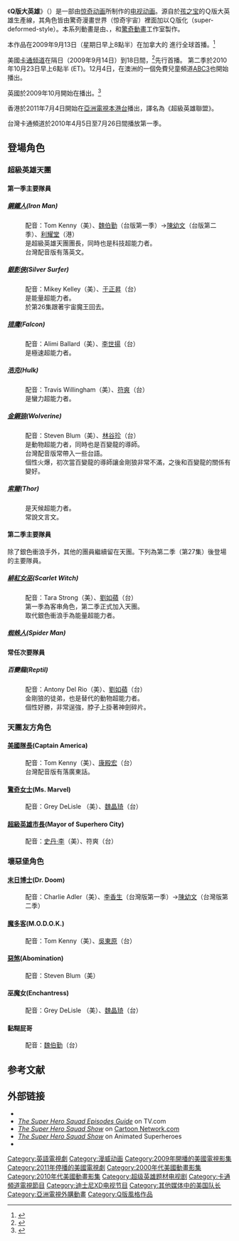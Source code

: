 {{noteTA
|1=zh-hans:雷神索尔;zh-hk:雷神奇俠;zh-tw:雷神索爾;
|2=zh-hans:银色冲浪手;zh-hk:銀魔;zh-tw:銀色衝浪手;
|G1=美国漫画}}
{{Infobox Television
|show_name = Q版大英雄
|original_name = {{lang|en|''The Super Hero Squad Show''}}
|image = 
|caption = Q版大英雄海报
|genre = [[冒險小說|冒險小說]]與其他
|runtime = 22-24 分鐘
|creator = [[斯坦·李|斯坦·李]]<br />Larry Lieber<br />Roy Thomas<br />Gene Colan<br />[[史蒂夫·迪特科|史蒂夫·迪特科]]
|voices = Charlie Adler<br />Alimi Ballard<br />Steven Blum<br />Dave Boat<br />Jim Cummings<br />Grey DeLisle<br />Mikey Kelley<br />Tom Kenny<br />[[斯坦·李|斯坦·李]]<br />Tara Strong<br />Travis Willingham
|theme music composer = 
|opentheme = "The Super Hero Squad Show" theme by Parry Gripp
|endtheme = "The Super Hero Squad Show" theme (instrumental)
|country = {{flagicon|US}} 美國
|network = {{flagicon|US}}: [[卡通頻道|卡通頻道]] (2009年-2011年)<br />[[Disney_XD|Disney XD]] (2011年-播放中)<br />{{flagicon|CAN}}: {{le|Teletoon|Teletoon (Canadian TV channel)}}<br />{{flagicon|UK}}:[[尼克國際兒童頻道|尼克國際兒童頻道]](2009年-2010年)<br />[[Disney_XD|Disney XD]] (2011年-播放中)
|company = [[惊奇动画|惊奇动画]]<br />
Film Roman<br />Noxxon Entertainment<br>{{le|Ingenious|Ingenious Film Partners}}
|distributor = {{flagicon|USA}}: Shout! Factory<br />{{flagicon|AUS}}:Magna Home Entertainment<br />{{flagicon|CAN}}: Vivendi Entertainment Canada
|executive_producer = Alan Fine<br />Simon Philips<br />Eric S. Rollman
|supervising_producer = Cort Lane
|first_aired = {{flagicon|CAN}}: 2009年9月13日<br />
{{flagicon|USA}}: 2009年9月14日<br />
{{flagicon|UK}}: 2009年10月<br />
{{flagicon|AUS}}: 2009年12月4日<br />
[[File:Flag_of_Quebec.svg|20px]]: 2010年1月7日<br />
[[File:Flag_of_France.svg|20px]]: 2009/2010年<br />
[[File:Flag_of_Taiwan.svg|20px]]: 2010年4月5日-7月26日（第一季）<br />
[[File:Flag_of_Hong_Kong.svg|20px]]: 2011年7月4日-（第一季）
|last_aired = 
|num_seasons = 2 
|num_episodes = 52
|status = Currently Airing
|website = https://web.archive.org/web/20110129050023/http://superherosquad.marvel.com/
}}
《'''Q版大英雄'''》（{{lang-en|''The Super Hero Squad Show''}}）是一部由[[惊奇动画|惊奇动画]]所制作的[[电视动画|电视动画]]。源自於[[孩之宝|孩之宝]]的Ｑ版大英雄生產線，其角色皆由驚奇漫畫世界（惊奇宇宙）裡面加以Ｑ版化（super-deformed-style）。本系列動畫是由{{le|羅曼電影公司|Film Roman}}、{{le|Ingenious|Ingenious Film Partners}}，和[[驚奇動畫|驚奇動畫]]工作室製作。

本作品在2009年9月13日（星期日早上8點半）在加拿大的{{le|Teletoon|Teletoon (Canadian TV channel)}} 進行全球首播。<ref>{{citeweb |url=http://www.teletoon.com/teletoon3/teletoon.php?language=En&func=php%7ctemplates/show.php%7c/tv/superHeroSquad/superHeroSquad_en.xml&xVar= |title=teletoon.com |publisher=teletoon.com |date= |accessdate=2010-12-08 |deadurl=yes |archiveurl=https://web.archive.org/web/20100212114309/http://www.teletoon.com/teletoon3/teletoon.php?language=En&func=php%7Ctemplates%2Fshow.php%7C%2Ftv%2FsuperHeroSquad%2FsuperHeroSquad_en.xml&xVar= |archivedate=2010-02-12 }}</ref>

美國[[卡通频道|卡通频道]]在隔日（2009年9月14日）到18日間，<ref>{{cite web |last=Avila |first=Michael |url=http://www.newsarama.com/tv/090725-sdcc09-hero-up.html |title=SDCC 09 - Marvel Goes for Animated Super-Laughs in HERO UP! |publisher=Newsarama.com |date=2009-07-25 |accessdate=2010-12-08 |archive-date=2011-06-04 |archive-url=https://web.archive.org/web/20110604041410/http://www.newsarama.com/tv/090725-sdcc09-hero-up.html |dead-url=no }}</ref>先行首播。 第二季於2010年10月23日早上6點半 (ET)。12月4日，在澳洲的一個免費兒童頻道[[ABC3|ABC3]]也開始播出。

英國於2009年10月開始在{{le|NickToons|Nicktoons (UK & Ireland)}}播出。<ref>{{cite web |last=DeMott |first=Rick |url=http://news.awn.com/index.php?ltype=top&newsitem_no=28393 |title=Nick UK Joins Super Hero Squad |publisher=News.awn.com |date=2009-07-09 |accessdate=2010-12-08 |deadurl=yes |archiveurl=https://web.archive.org/web/20090712205444/http://news.awn.com/index.php?ltype=top&newsitem_no=28393 |archivedate=2009-07-12 }}</ref>

香港於2011年7月4日開始在[[亞洲電視|亞洲電視]][[本港台|本港台]]播出，譯名為《超級英雄聯盟》。

台灣卡通頻道於2010年4月5日至7月26日間播放第一季。
== 登場角色 ==
=== 超級英雄天團 ===
==== 第一季主要隊員 ====
===== [[鋼鐵人|鋼鐵人]](Iron Man) =====
:配音：Tom Kenny（美）、[[魏伯勤|魏伯勤]]（台版第一季）→[[陳幼文|陳幼文]]（台版第二季）、[[利耀堂|利耀堂]]（港）
:是超級英雄天團團長，同時也是科技超能力者。
:台灣配音版有落英文。

===== [[銀色衝浪手|銀影俠]](Silver Surfer) =====
:配音：Mikey Kelley（美）、[[于正昇|于正昇]]（台）
:是能量超能力者。
:於第26集跟著宇宙魔王回去。

===== [[猎鹰|猎鹰]](Falcon) =====
:配音：Alimi Ballard（美）、[[李世揚|李世揚]]（台）
:是極速超能力者。

===== [[浩克|浩克]](Hulk) =====
:配音：Travis Willingham（美）、[[符爽|符爽]]（台）
:是蠻力超能力者。
===== [[金鋼狼|金鋼狼]](Wolverine) =====
:配音：Steven Blum（美）、[[林谷珍|林谷珍]]（台）
:是動物超能力者，同時也是百變龍的導師。
:台灣配音版常帶入一些台語。
:個性火爆，初次當百變龍的導師讓金剛狼非常不滿，之後和百變龍的關係有變好。

===== [[索爾|索爾]](Thor) =====
:是天候超能力者。
:常說文言文。

==== 第二季主要隊員 ====
除了銀色衝浪手外，其他的團員繼續留在天團。下列為第二季（第27集）後登場的主要隊員。
===== [[緋紅女巫|緋紅女巫]](Scarlet Witch) =====
:配音：Tara Strong（美）、[[劉如蘋|劉如蘋]]（台）
:第一季為客串角色，第二季正式加入天團。
:取代銀色衝浪手為能量超能力者。

===== [[蜘蛛人|蜘蛛人]](Spider Man) =====

==== 常任次要隊員 ====
=====百變龍(Reptil) =====
:配音：Antony Del Rio（美）、[[劉如蘋|劉如蘋]]（台）
:金剛狼的徒弟，也是替代的動物超能力者。
:個性好勝，非常逞強，脖子上掛著神劍碎片。

=== 天團友方角色 ===
==== [[美國隊長|美國隊長]](Captain America) ====
:配音：Tom Kenny（美）、[[康殿宏|康殿宏]]（台）
:台灣配音版有落廣東話。

==== [[驚奇女士|驚奇女士]](Ms. Marvel) ====
:配音：Grey DeLisle （美）、[[魏晶琦|魏晶琦]]（台）

==== [[超級英雄市長|超級英雄市長]](Mayor of Superhero City) ====
:配音：[[史丹·李|史丹·李]]（美）、符爽（台）

=== 壞惡堡角色 ===
==== [[末日博士|末日博士]](Dr. Doom) ====
:配音：Charlie Adler（美）、[[李香生|李香生]]（台灣版第一季）→[[陳幼文|陳幼文]]（台灣版第二季）
==== [[魔多客|魔多客]](M.O.D.O.K.) ====
:配音：Tom Kenny（美）、[[吳東原|吳東原]]（台）
==== [[惡煞|惡煞]](Abomination) ====
:配音：Steven Blum（美）

==== 巫魔女(Enchantress) ====
:配音：Grey DeLisle （美）、[[魏晶琦|魏晶琦]]（台）
==== 黏糊屁哥 ====
:配音：[[魏伯勤|魏伯勤]]（台）

== 参考文献 ==
{{Reflist}}

== 外部链接 ==
* {{official|http://superherosquad.com/}}
* [http://www.tv.com/the-super-hero-squad-show/show/76796/summary.html?q=super%20hero%20squad%20show&tag=search_results;title;1 ''The Super Hero Squad Episodes Guide''] on TV.com
* [https://web.archive.org/web/20110131135124/http://www.cartoonnetwork.com/tv_shows/superherosquad/ ''The Super Hero Squad Show''] on [[Cartoon_Network|Cartoon Network.com]]
* [http://www.animatedsuperheroes.com/2009/09/super-hero-squad-show.html ''The Super Hero Squad Show'']{{Wayback|url=http://www.animatedsuperheroes.com/2009/09/super-hero-squad-show.html |date=20110707144150 }} on Animated Superheroes
* {{imdb title|1388589}}

{{DEFAULTSORT:Super Hero Squad Show, The}}
[[Category:英語電視劇|Category:英語電視劇]]
[[Category:漫威动画|Category:漫威动画]]
[[Category:2009年開播的美國電視影集|Category:2009年開播的美國電視影集]]
[[Category:2011年停播的美國電視劇|Category:2011年停播的美國電視劇]]
[[Category:2000年代美國動畫影集|Category:2000年代美國動畫影集]]
[[Category:2010年代美國動畫影集|Category:2010年代美國動畫影集]]
[[Category:超级英雄题材电视剧|Category:超级英雄题材电视剧]]
[[Category:卡通頻道電視節目|Category:卡通頻道電視節目]]
[[Category:迪士尼XD电视节目|Category:迪士尼XD电视节目]]
[[Category:其他媒体中的美国队长|Category:其他媒体中的美国队长]]
[[Category:亞洲電視外購動畫|Category:亞洲電視外購動畫]]
[[Category:Q版風格作品|Category:Q版風格作品]]